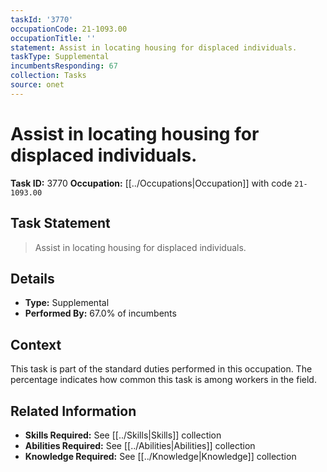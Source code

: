 ```yaml
---
taskId: '3770'
occupationCode: 21-1093.00
occupationTitle: ''
statement: Assist in locating housing for displaced individuals.
taskType: Supplemental
incumbentsResponding: 67
collection: Tasks
source: onet
---
```

# Assist in locating housing for displaced individuals.

**Task ID:** 3770
**Occupation:** [[../Occupations|Occupation]] with code `21-1093.00`

## Task Statement

> Assist in locating housing for displaced individuals.

## Details

- **Type:** Supplemental
- **Performed By:** 67.0% of incumbents

## Context

This task is part of the standard duties performed in this occupation. The percentage indicates how common this task is among workers in the field.

## Related Information

- **Skills Required:** See [[../Skills|Skills]] collection
- **Abilities Required:** See [[../Abilities|Abilities]] collection
- **Knowledge Required:** See [[../Knowledge|Knowledge]] collection
